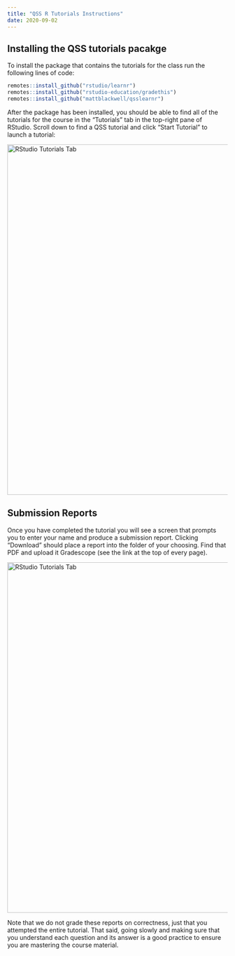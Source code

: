 ```yaml
---
title: "QSS R Tutorials Instructions"
date: 2020-09-02
---
```


## Installing the QSS tutorials pacakge

To install the package that contains the tutorials for the class run the following lines of code:

```r
remotes::install_github("rstudio/learnr")
remotes::install_github("rstudio-education/gradethis")
remotes::install_github("mattblackwell/qsslearnr")
```

After the package has been installed, you should be able to find all of the tutorials for the course in the "Tutorials" tab in the top-right pane of RStudio. Scroll down to find a QSS tutorial and click "Start Tutorial" to launch a tutorial: 

<div class="bordered-image"><img src="/images/rstudio-tutorials.png" alt="RStudio Tutorials Tab" width=800></img></div>


## Submission Reports

Once you have completed the tutorial you will see a screen that prompts you to enter your name and produce a submission report. Clicking "Download" should place a report into the folder of your choosing. Find that PDF and upload it Gradescope (see the link at the top of every page). 

<div class="bordered-image"><img src="/images/tutorial-report.png" alt="RStudio Tutorials Tab" width=800></img></div>

Note that we do not grade these reports on correctness, just that you attempted the entire tutorial. That said, going slowly and making sure that you understand each question and its answer is a good practice to ensure you are mastering the course material. 
